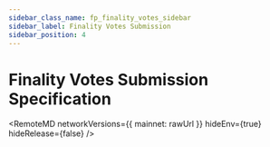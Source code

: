 ```yaml
---
sidebar_class_name: fp_finality_votes_sidebar
sidebar_label: Finality Votes Submission
sidebar_position: 4
---
```


# Finality Votes Submission Specification



<RemoteMD
  networkVersions={{
    mainnet: rawUrl
  }}
  hideEnv={true}
  hideRelease={false}
/>
